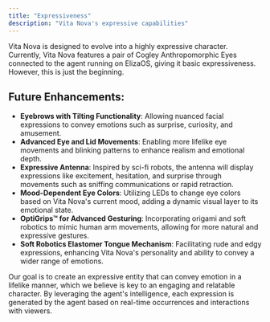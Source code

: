 ```yaml
---
title: "Expressiveness"
description: "Vita Nova's expressive capabilities"
---
```


Vita Nova is designed to evolve into a highly expressive character. Currently, Vita Nova features a pair of Cogley Anthropomorphic Eyes connected to the agent running on ElizaOS, giving it basic expressiveness. However, this is just the beginning.

## Future Enhancements:

- **Eyebrows with Tilting Functionality**: Allowing nuanced facial expressions to convey emotions such as surprise, curiosity, and amusement.
- **Advanced Eye and Lid Movements**: Enabling more lifelike eye movements and blinking patterns to enhance realism and emotional depth.
- **Expressive Antenna**: Inspired by sci-fi robots, the antenna will display expressions like excitement, hesitation, and surprise through movements such as sniffing communications or rapid retraction.
- **Mood-Dependent Eye Colors**: Utilizing LEDs to change eye colors based on Vita Nova's current mood, adding a dynamic visual layer to its emotional state.
- **OptiGrips™ for Advanced Gesturing**: Incorporating origami and soft robotics to mimic human arm movements, allowing for more natural and expressive gestures.
- **Soft Robotics Elastomer Tongue Mechanism**: Facilitating rude and edgy expressions, enhancing Vita Nova's personality and ability to convey a wider range of emotions.

Our goal is to create an expressive entity that can convey emotion in a lifelike manner, which we believe is key to an engaging and relatable character. By leveraging the agent's intelligence, each expression is generated by the agent based on real-time occurrences and interactions with viewers.

